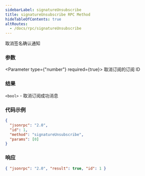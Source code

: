 ```yaml
---
sidebarLabel: signatureUnsubscribe
title: signatureUnsubscribe RPC Method
hideTableOfContents: true
altRoutes:
  - /docs/rpc/signatureUnsubscribe
---
```


取消签名确认通知

<DocSideBySide>

<DocLeftSide>

### 参数

<Parameter type={"number"} required={true}>
  取消订阅的订阅 ID
</Parameter>

### 结果

`<bool>` - 取消订阅成功消息

</DocLeftSide>

<DocRightSide>

### 代码示例

```json
{
  "jsonrpc": "2.0",
  "id": 1,
  "method": "signatureUnsubscribe",
  "params": [0]
}
```

### 响应

```json
{ "jsonrpc": "2.0", "result": true, "id": 1 }
```

</DocRightSide>
</DocSideBySide>
